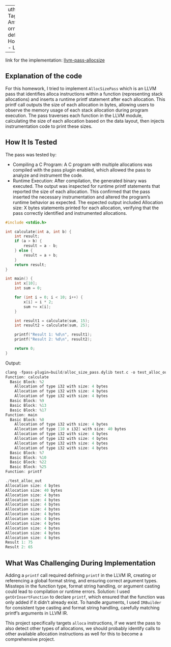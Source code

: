  ---
author: Sana Taghipour Anvari
format:
  html: default
title: Homework5 - LLVM

---

link for the implementation: [llvm-pass-allocsize](https://github.com/sanatgp/llvm-pass-allocsize)

## Explanation of the code 
For this homework, I tried to implement `AllocSizePass` which is an LLVM pass that identifies alloca instructions within a function (representing stack allocations) and inserts a runtime printf statement after each allocation. This printf call outputs the size of each allocation in bytes, allowing users to observe the memory usage of each stack allocation during program execution. The pass traverses each function in the LLVM module, calculating the size of each allocation based on the data layout, then injects instrumentation code to print these sizes.


## How It Is Tested
The pass was tested by:

- Compiling a C Program: A C program with multiple allocations was compiled with the pass plugin enabled, which allowed the pass to analyze and instrument the code.
- Runtime Execution: After compilation, the generated binary was executed. The output was inspected for runtime printf statements that reported the size of each allocation. This confirmed that the pass inserted the necessary instrumentation and altered the program’s runtime behavior as expected.
The expected output included Allocation size: X bytes statements printed for each allocation, verifying that the pass correctly identified and instrumented allocations.

```c
#include <stdio.h>

int calculate(int a, int b) {
    int result;
    if (a > b) {
        result = a - b;
    } else {
        result = a + b;
    }
    return result;
}

int main() {
    int x[10];
    int sum = 0;

    for (int i = 0; i < 10; i++) {
        x[i] = i * 2;
        sum += x[i];
    }

    int result1 = calculate(sum, 15);
    int result2 = calculate(sum, 25);

    printf("Result 1: %d\n", result1);
    printf("Result 2: %d\n", result2);

    return 0;
}

```

Output:

```c++
clang -fpass-plugin=build/alloc_size_pass.dylib test.c -o test_alloc_out 
Function: calculate
  Basic Block: %2
    Allocation of type i32 with size: 4 bytes
    Allocation of type i32 with size: 4 bytes
    Allocation of type i32 with size: 4 bytes
  Basic Block: %9
  Basic Block: %13
  Basic Block: %17
Function: main
  Basic Block: %0
    Allocation of type i32 with size: 4 bytes
    Allocation of type [10 x i32] with size: 40 bytes
    Allocation of type i32 with size: 4 bytes
    Allocation of type i32 with size: 4 bytes
    Allocation of type i32 with size: 4 bytes
    Allocation of type i32 with size: 4 bytes
  Basic Block: %7
  Basic Block: %10
  Basic Block: %22
  Basic Block: %25
Function: printf
```

```c++
./test_alloc_out 
Allocation size: 4 bytes
Allocation size: 40 bytes
Allocation size: 4 bytes
Allocation size: 4 bytes
Allocation size: 4 bytes
Allocation size: 4 bytes
Allocation size: 4 bytes
Allocation size: 4 bytes
Allocation size: 4 bytes
Allocation size: 4 bytes
Allocation size: 4 bytes
Allocation size: 4 bytes
Result 1: 75
Result 2: 65
```

## What Was Challenging During Implementation

Adding a `printf` call required defining `printf` in the LLVM IR, creating or referencing a global format string, and ensuring correct argument types. Missteps in the function type, format string handling, or argument casting could lead to compilation or runtime errors.
Solution: I used `getOrInsertFunction` to declare `printf`, which ensured that the function was only added if it didn’t already exist. To handle arguments, I used `IRBuilder` for consistent type casting and format string handling, carefully matching printf’s arguments in LLVM IR.

This project specifically targets `alloca` instructions, if we want the pass to also detect other types of allocations, we should probably identify calls to other available allocation instructions as well for this to become a comprehensive project.